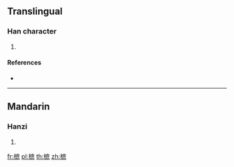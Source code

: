 ==Translingual==

===Han character===
{{Han char|rn=75|rad=木|as=11|sn=15|four=|canj=DITF|ids=⿰木庶}}

# {{defn|Han|sort=木11}}

====References====
* {{Han ref|kx=0550.170|dkj=15447|dj=0938.100|hdz=21283.080|uh=6A1C|ud=27164}}

----

==Mandarin==

===Hanzi===
{{cmn-hanzi|pin=[[zhè]] ([[zhe4]])|wg=che<sup>4</sup>}}

# {{defn|lang=cmn|sort=木11}}

[[fr:樜]]
[[pl:樜]]
[[th:樜]]
[[zh:樜]]